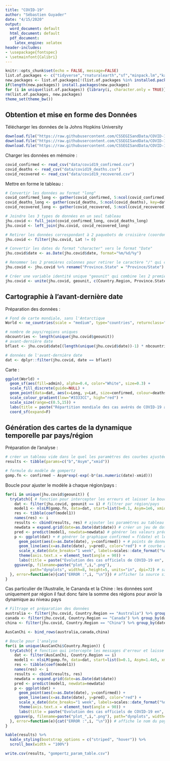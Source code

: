 ```yaml
---
title: "COVID-19"
author: "Sébastien Guyader"
date: "4/15/2020"
output:
  word_document: default
  html_document: default
  pdf_document:
    latex_engine: xelatex
header-includes:
- \usepackage{fontspec}
- \setmainfont{Calibri}
---
```


```r
knitr::opts_chunk$set(echo = FALSE, message=FALSE)
list.of.packages <- c("tidyverse","rnaturalearth","sf","minpack.lm","kableExtra")
new.packages <- list.of.packages[!(list.of.packages %in% installed.packages()[,"Package"])]
if(length(new.packages)) install.packages(new.packages)
for (i in unique(list.of.packages)) {library(i, character.only = TRUE)}
rm(list.of.packages, new.packages)
theme_set(theme_bw())
```

## Obtention et mise en forme des Données

Télécharger les données de la Johns Hopkins University

```r
download.file("https://raw.githubusercontent.com/CSSEGISandData/COVID-19/master/csse_covid_19_data/csse_covid_19_time_series/time_series_covid19_confirmed_global.csv", destfile = "data/covid19_confirmed.csv")
download.file("https://raw.githubusercontent.com/CSSEGISandData/COVID-19/master/csse_covid_19_data/csse_covid_19_time_series/time_series_covid19_deaths_global.csv", destfile = "data/covid19_deaths.csv")
download.file("https://raw.githubusercontent.com/CSSEGISandData/COVID-19/master/csse_covid_19_data/csse_covid_19_time_series/time_series_covid19_recovered_global.csv", destfile = "data/covid19_recovered.csv")
```

Charger les données en mémoire :

```r
covid_confirmed <- read_csv("data/covid19_confirmed.csv")
covid_deaths <- read_csv("data/covid19_deaths.csv")
covid_recovered <- read_csv("data/covid19_recovered.csv")
```

Mettre en forme le tableau :

```r
# Convertir les données au format "long"
covid_confirmed_long <- gather(covid_confirmed, 5:ncol(covid_confirmed), key=date, value=confirmed)
covid_deaths_long <- gather(covid_deaths, 5:ncol(covid_deaths), key=date, value=deaths)
covid_recovered_long <- gather(covid_recovered, 5:ncol(covid_recovered), key=date, value=recovered)

# Joindre les 3 types de données en un seul tableau
jhu.covid <- full_join(covid_confirmed_long, covid_deaths_long)
jhu.covid <- left_join(jhu.covid, covid_recovered_long)

# Retirer les données correspondant à 2 paquebots de croisière (coordonnées Long/Lat 0/0)
jhu.covid <- filter(jhu.covid, Lat != 0)

# Convertir les dates du format "character" vers le format "Date"
jhu.covid$date <- as.Date(jhu.covid$date, format="%m/%d/%y")

# Renommer les 2 premières colonnes pour retirer le caractère "/" qui complique le filtrage
jhu.covid <- jhu.covid %>% rename("Province.State" = "Province/State") %>% rename("Country.Region" = "Country/Region")

# Créer une variable identité unique "geounit" qui combine les 2 premières colonnes Province.State et Country.Region
jhu.covid <- unite(jhu.covid, geounit, c(Country.Region, Province.State), sep="_", remove=F, na.rm=T)
```

## Cartographie à l'avant-dernière date

Préparation des données :

```r
# Fond de carte mondiale, sans l'Antarctique
World <- ne_countries(scale = "medium", type="countries", returnclass="sf") %>% filter(admin != "Antarctica") %>% fortify()

# nombre de pays/regions uniques
nbcountries <- length(unique(jhu.covid$geounit))
# avant-dernière date
bflast <- jhu.covid$date[(length(unique(jhu.covid$date))-1) * nbcountries]

# données de l'avant-dernière date
dat <- dplyr::filter(jhu.covid, date == bflast)
```

Carte :

```r
ggplot(World) +
  geom_sf(aes(fill=admin), alpha=0.4, color="White", size=0.3) +
  scale_fill_discrete(guide=NULL) +
  geom_point(data=dat, aes(x=Long, y=Lat, size=confirmed, colour=deaths, stroke=0), alpha=0.6) +
  scale_colour_gradient(low="#3333CC", high="red") +
  scale_size(range=c(0.5,15)) +
  labs(title = paste("Répartition mondiale des cas avérés de COVID-19 au", bflast), x = "Longitude", y = "Latitude") +
  coord_sf(expand=F)
```

## Génération des cartes de la dynamique temporelle par pays/région

Préparation de l'analyse :

```r
# créer un tableau vide dans le quel les paramètres des courbes ajustées seront écrits
results <- tibble(params=c("b","Asym","xmid"))

# formule du modèle de gompertz
gomp.fn <- confirmed ~ Asym*exp(-exp(-b*(as.numeric(date)-xmid)))
```

Boucle pour ajuster le modèle à chaque région/pays :

```r
for(i in unique(jhu.covid$geounit)) {
  tryCatch({ # fonction pour intercepter les erreurs et laisser la boucle de continuer
    dat <- filter(jhu.covid, geounit == i) # filtrer par région/pays
    model1 <- nlsLM(gomp.fn, data=dat, start=list(b=0.1, Asym=1e6, xmid=1.83e4))  # ajustement nonliéaire avec algorithme Levenberg-Marquardt
    res <- tibble(coef(model1))
    names(res) <- i
    results <- cbind(results, res) # ajouter les paramètres au tableau
    newdata = expand.grid(date=as.Date(dat$date)) # créer un jeu de dates servant de valeurs explicatives au modèle pour générer les courbes
    pred <- predict(model1, newdata=newdata) # générer les valeurs prédites par le modèle
    p <- ggplot(dat) + # générer le graphique confirmed = f(date) et le stocker en mémoire
      geom_point(aes(x=as.Date(date), y=confirmed)) + # points de données réelles
      geom_line(aes(x=as.Date(date), y=pred), color="red") + # courbe ajustée
      scale_x_date(date_breaks="1 week", labels=scales::date_format("%d-%m-%Y")) +
      theme(axis.text.x = element_text(angle = 90)) +
      labs(title = paste("Evolution des cas officiels de COVID-19 en", i), x="date", y="nombre de cas confirmés")
    ggsave(p, filename=paste("plot_",i,".png"),
           path="dynplots", width=8, height=5, units="in", dpi=72) # sauver le graphique
  }, error=function(e){cat("ERROR :",i, "\n")}) # afficher la source si erreur
}
```

Cas particulier de l'Australie, le Cananda et la Chine : les données sont uniquement par région il faut donc faire la somme des régions pour avoir la dynamique au niveau pays

```r
# Filtrage et préparation des données
australia <- filter(jhu.covid, Country.Region == "Australia") %>% group_by(date) %>% mutate(confirmed = sum(confirmed))
canada <- filter(jhu.covid, Country.Region == "Canada") %>% group_by(date) %>% mutate(confirmed = sum(confirmed))
china <- filter(jhu.covid, Country.Region == "China") %>% group_by(date) %>% mutate(confirmed = sum(confirmed))

AusCanChi <- bind_rows(australia,canada,china)

# Boucle pour l'analyse
for(i in unique(AusCanChi$Country.Region)) {
  tryCatch({ # fonction qui intercepte les messages d'erreur et laisse la boucle continuer
    dat <- filter(AusCanChi, Country.Region == i)
    model1 <- nlsLM(gomp.fn, data=dat, start=list(b=0.1, Asym=1.4e5, xmid=1.83e4))
    res <- tibble(coef(model1))
    names(res) <- i
    results <- cbind(results, res)
    newdata = expand.grid(date=as.Date(dat$date))
    pred <- predict(model1, newdata=newdata)
    p <- ggplot(dat) +
      geom_point(aes(x=as.Date(date), y=confirmed)) +
      geom_line(aes(x=as.Date(date), y=pred), color="red") +
      scale_x_date(date_breaks="1 week", labels=scales::date_format("%d-%m-%Y")) +
      theme(axis.text.x = element_text(angle = 90)) +
      labs(title = paste("Evolution des cas officiels de COVID-19 en", i), x="date", y="nombre de cas confirmés")
    ggsave(p, filename=paste("plot_",i,".png"), path="dynplots", width=8, height=5, units="in", dpi=72)
  }, error=function(e){cat("ERROR :",i, "\n")}) # affiche le nom du pays/région qui pose problème
}
```

```r
kable(results) %>%
  kable_styling(bootstrap_options = c("striped", "hover")) %>%
  scroll_box(width = "100%")

write.csv(results, "gompertz_param_table.csv")
```


